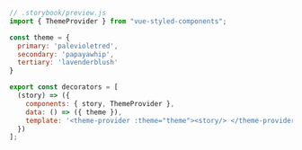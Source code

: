 ```js
// .storybook/preview.js
import { ThemeProvider } from "vue-styled-components";

const theme = {
  primary: 'palevioletred',
  secondary: 'papayawhip',
  tertiary: 'lavenderblush'
}

export const decorators = [
  (story) => ({
    components: { story, ThemeProvider },
    data: () => ({ theme }),
    template: '<theme-provider :theme="theme"><story/> </theme-provider>'
  })
];
```
